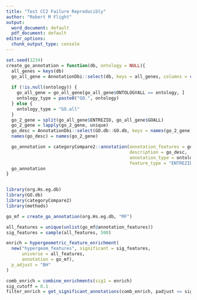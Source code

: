```yaml
---
title: "Test CC2 Failure Reproducibly"
author: "Robert M Flight"
output:
  word_document: default
  pdf_document: default
editor_options: 
  chunk_output_type: console
---
```



```r
set.seed(1234)
create_go_annotation = function(db, ontology = NULL){
  all_genes = keys(db)
  go_all_gene = AnnotationDbi::select(db, keys = all_genes, columns = c("GOALL", "ONTOLOGYALL"))
  
  if (!is.null(ontology)) {
    go_all_gene = go_all_gene[go_all_gene$ONTOLOGYALL == ontology, ]
    ontology_type = paste0("GO.", ontology)
  } else {
    ontology_type = "GO.all"
  }
  go_2_gene = split(go_all_gene$ENTREZID, go_all_gene$GOALL)
  go_2_gene = lapply(go_2_gene, unique)
  go_desc = AnnotationDbi::select(GO.db::GO.db, keys = names(go_2_gene), columns = "TERM", keytype = "GOID")$TERM
  names(go_desc) = names(go_2_gene)

  go_annotation = categoryCompare2::annotation(annotation_features = go_2_gene,
                                               description = go_desc,
                                               annotation_type = ontology_type,
                                               feature_type = "ENTREZID")
  go_annotation
}


library(org.Hs.eg.db)
library(GO.db)
library(categoryCompare2)
library(methods)

go_mf = create_go_annotation(org.Hs.eg.db, "MF")

all_features = unique(unlist(go_mf@annotation_features))
sig_features = sample(all_features, 500)

enrich = hypergeometric_feature_enrichment(
  new("hypergeom_features", significant = sig_features,
      universe = all_features,
      annotation = go_mf),
  p_adjust = "BH"
)

comb_enrich = combine_enrichments(sig1 = enrich)
sig_cutoff = 0.1
filter_enrich = get_significant_annotations(comb_enrich, padjust <= sig_cutoff)
```